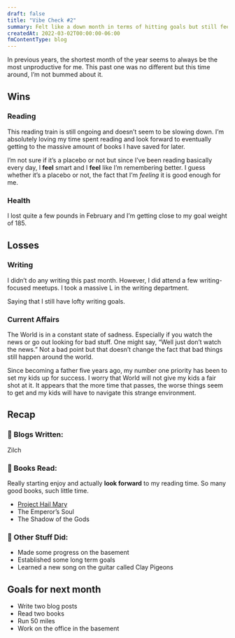 ```yaml
---
draft: false
title: "Vibe Check #2"
summary: Felt like a down month in terms of hitting goals but still feeling great.
createdAt: 2022-03-02T00:00:00-06:00
fmContentType: blog
---
```


In previous years, the shortest month of the year seems to always be the most unproductive for me. This past one was no different but this time around, I’m not bummed about it.

## Wins

### Reading

This reading train is still ongoing and doesn’t seem to be slowing down. I’m absolutely loving my time spent reading and look forward to eventually getting to the massive amount of books I have saved for later.

I’m not sure if it’s a placebo or not but since I’ve been reading basically every day, I **feel** smart and I **feel** like I’m remembering better. I guess whether it’s a placebo or not, the fact that I’m _feeling_ it is good enough for me.

### Health

I lost quite a few pounds in February and I’m getting close to my goal weight of 185.

## Losses

### Writing

I didn’t do any writing this past month. However, I did attend a few writing-focused meetups. I took a massive L in the writing department.

Saying that I still have lofty writing goals.

### Current Affairs

The World is in a constant state of sadness. Especially if you watch the news or go out looking for bad stuff. One might say, “Well just don’t watch the news.” Not a bad point but that doesn’t change the fact that bad things still happen around the world.

Since becoming a father five years ago, my number one priority has been to set my kids up for success. I worry that World will not give my kids a fair shot at it. It appears that the more time that passes, the worse things seem to get and my kids will have to navigate this strange environment.

## Recap

### 📜 Blogs Written:

Zilch

### 📖 Books Read:

Really starting enjoy and actually **look forward** to my reading time. So many good books, such little time.

- [Project Hail Mary](/bookshelf/project-hail-mary "Project Hail Mary")
- The Emperor’s Soul
- The Shadow of the Gods

### 🐜 Other Stuff Did:

- Made some progress on the basement
- Established some long term goals
- Learned a new song on the guitar called Clay Pigeons

## Goals for next month

- Write two blog posts
- Read two books
- Run 50 miles
- Work on the office in the basement

